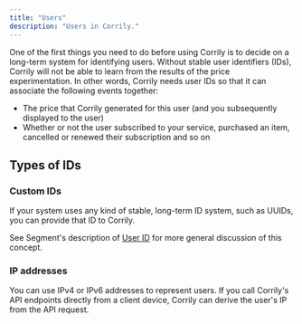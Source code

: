```yaml
---
title: "Users"
description: "Users in Corrily."
---
```


One of the first things you need to do before using Corrily is to decide on a long-term system for identifying users.
Without stable user identifiers (IDs), Corrily will not be able to learn from the results of the price experimentation.
In other words, Corrily needs user IDs so that it can associate the following events together:

- The price that Corrily generated for this user (and you subsequently displayed to the user)
- Whether or not the user subscribed to your service, purchased an item, cancelled or renewed their subscription and so on

## Types of IDs

### Custom IDs

If your system uses any kind of stable, long-term ID system, such as UUIDs, you can provide that ID to Corrily.

See Segment's description of [User ID](https://segment.com/docs/connections/spec/identify/#user-id) for more general discussion of this concept.

### IP addresses

You can use IPv4 or IPv6 addresses to represent users. If you call Corrily's API endpoints directly from a client device, Corrily can derive the user's IP from the API request.
